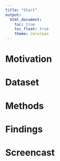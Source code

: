 ```yaml
---
title: "Start"
output: 
  html_document:
    toc: true
    toc_float: true
    theme: cerulean
---
```


# Motivation

# Dataset

# Methods

# Findings

# Screencast

